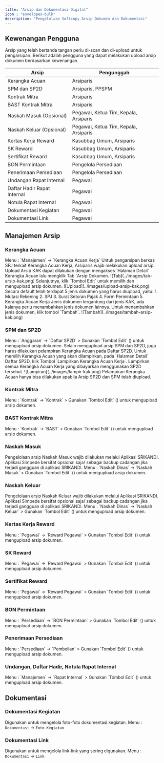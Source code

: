 ```yaml
---
title: "Arsip dan Dokumentasi Digital"
icon : "envelopes-bulk"
description: "Pengelolaan Softcopy Arsip Dokumen dan Dokumentasi"
---
```


## Kewenangan Pengguna
Arsip yang telah bertanda tangan perlu di-scan dan di-upload untuk pengarsipan.
Berikut adalah pengguna yang dapat melakukan upload arsip dokumen berdasarkan kewenangan.

| Arsip                 | Pengunggah                            |
| --------              | ------------------------------------- |
| Kerangka Acuan        | Arsiparis                             |
| SPM dan SP2D          | Arsiparis, PPSPM                      |
| Kontrak Mitra         | Arsiparis                             |
| BAST Kontrak Mitra    | Arsiparis                             |
| Naskah Masuk (Opsional)          | Pegawai, Ketua Tim, Kepala, Arsiparis |
| Naskah Keluar (Opsional)       | Pegawai, Ketua Tim, Kepala, Arsiparis |
| Kertas Kerja Reward   | Kasubbag Umum, Arsiparis              |
| SK Reward             | Kasubbag Umum, Arsiparis              |
| Sertifikat Reward       | Kasubbag Umum, Arsiparis              |
| BON Permintaan          | Pengelola Persediaan                  |
| Penerimaan Persediaan   | Pengelola Persediaan                  |
| Undangan Rapat Internal | Pegawai              |
| Daftar Hadir Rapat Internal | Pegawai              |
| Notula Rapat Internal | Pegawai              |
| Dokumentasi Kegiatan| Pegawai              |
| Dokumentasi Link| Pegawai              |

## Manajemen Arsip
### Kerangka Acuan
<Note>
   Menu : `Manajemen` -> `Kerangka Acuan Kerja` 
</Note>
Untuk pengarsipan berkas SPJ terkait Kerangka Acuan Kerja, Arsiparis wajib melakukan upload arsip.
        Upload Arsip KAK dapat dilakukan dengan mengakses `Halaman Detail` Kerangka Acuan lalu mengklik Tab `Arsip Dokumen.
        <Frame caption="Tab Arsip Dokumen">
        ![Tab](../images/tab-arsip-kak.png)
        </Frame>
        Selanjutnya, klik `Tombol Edit` untuk memilih dan mengupload arsip dokumen.
        <Frame caption="Tombol Edit untuk upload arsip">
        ![Upload](../images/upload-arsip-kak.png)
        </Frame>
        <Tip>
            Secara default telah terdapat 5 jenis dokumen yang harus diupload, yaitu:
            1. Mutasi Rekening
            2. SPJ
            3. Surat Setoran Pajak
            4. Form Permintaan
            5. Kerangka Acuan Kerja
        </Tip>
        Jenis dokumen tergantung dari jenis KAK, ada kalanya perlu menambahkan jenis dokumen lainnya. Untuk menambahkan jenis dokumen, klik tombol `Tambah`.
        <Frame caption="Menambah Jenis Dokumen">
        ![Tambah](../images/tambah-arsip-kak.png)
        </Frame>


### SPM dan SP2D
<Note>
   Menu : `Anggaran` -> `Daftar SP2D` 
   > Gunakan `Tombol Edit` (<Icon icon="pen-to-square" />) untuk mengupload arsip dokumen.
</Note>
<Warning>
   Selain mengupload arsip SPM dan SP2D, juga harus dilakukan pelampiran Kerangka Acuan pada Daftar SP2D. Untuk memilih Kerangka Acuan yang akan dilampirkan, pada `Halaman Detail` Daftar SP2D, klik Tombol `Lampirkan Kerangka Acuan Kerja`. Lampirkan semua Kerangka Acuan Kerja yang dibayarkan menggunakan SP2D tersebut.
      <Frame caption="Melampirkan Kerangka Acuan Kerja">
        ![Lampiran](../images/lampir-kak.png)
        </Frame>
</Warning>
<Warning>
   Pelampiran Kerangka Acuan hanya bisa dilakukan apabila Arsip SP2D dan SPM telah diupload.
</Warning>

### Kontrak Mitra 
<Note>
   Menu : `Kontrak` -> `Kontrak` 
   > Gunakan `Tombol Edit` (<Icon icon="pen-to-square" />) untuk mengupload arsip dokumen.
</Note>

### BAST Kontrak Mitra 
<Note>
   Menu : `Kontrak` -> `BAST` 
   > Gunakan `Tombol Edit` (<Icon icon="pen-to-square" />) untuk mengupload arsip dokumen.
</Note>


### Naskah Masuk
<Warning>
Pengelolaan arsip Naskah Masuk wajib dilakukan melalui Aplikasi SRIKANDI. Aplikasi Simpede bersifat opsional saja/ sebagai backup cadangan jika terjadi gangguan di aplikasi SRIKANDI. 
</Warning>
<Note>
   Menu : `Naskah Dinas` -> `Naskah Masuk` 
   > Gunakan `Tombol Edit` (<Icon icon="pen-to-square" />) untuk mengupload arsip dokumen.
</Note>
 
### Naskah Keluar
<Warning>
Pengelolaan arsip Naskah Keluar wajib dilakukan melalui Aplikasi SRIKANDI. Aplikasi Simpede bersifat opsional saja/ sebagai backup cadangan jika terjadi gangguan di aplikasi SRIKANDI. 
</Warning>
<Note>
   Menu : `Naskah Dinas` -> `Naskah Keluar` 
   > Gunakan `Tombol Edit` (<Icon icon="pen-to-square" />) untuk mengupload arsip dokumen.
</Note>

### Kertas Kerja Reward
<Note>
   Menu : `Pegawai` -> `Reward Pegawai` 
   > Gunakan `Tombol Edit` (<Icon icon="pen-to-square" />) untuk mengupload arsip dokumen.
</Note>

### SK Reward
<Note>
   Menu : `Pegawai` -> `Reward Pegawai` 
   > Gunakan `Tombol Edit` (<Icon icon="pen-to-square" />) untuk mengupload arsip dokumen.
</Note>

### Sertifikat Reward
<Note>
   Menu : `Pegawai` -> `Reward Pegawai` 
   > Gunakan `Tombol Edit` (<Icon icon="pen-to-square" />) untuk mengupload arsip dokumen.
</Note>

### BON Permintaan
<Note>
   Menu : `Persediaan` -> `BON Permintaan` 
   > Gunakan `Tombol Edit` (<Icon icon="pen-to-square" />) untuk mengupload arsip dokumen.
</Note>

### Penerimaan Persediaan
<Note>
   Menu : `Persediaan` -> `Pembelian` 
   > Gunakan `Tombol Edit` (<Icon icon="pen-to-square" />) untuk mengupload arsip dokumen.
</Note>

### Undangan, Daftar Hadir, Notula Rapat Internal
<Note>
   Menu : `Manajemen`  -> `Rapat Internal` 
   > Gunakan `Tombol Edit` (<Icon icon="pen-to-square" />) untuk mengupload arsip dokumen.
</Note>

## Dokumentasi
### Dokumentasi Kegiatan
Digunakan untuk mengelola foto-foto dokumentasi kegiatan.
<Note>
   Menu : `Dokumentasi`  -> `Foto Kegiatan` 
 </Note>

### Dokumentasi Link
Digunakan untuk mengelola link-link yang sering digunakan.
<Note>
   Menu : `Dokumentasi`  -> `Link` 
</Note>
